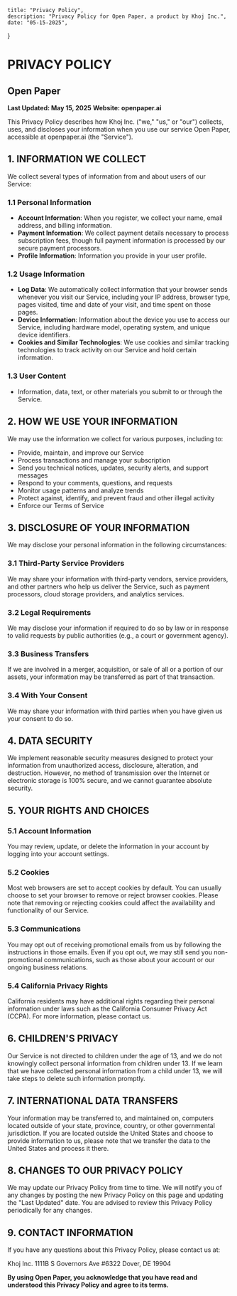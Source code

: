     title: "Privacy Policy",
    description: "Privacy Policy for Open Paper, a product by Khoj Inc.",
    date: "05-15-2025",
}

# PRIVACY POLICY

## Open Paper

**Last Updated: May 15, 2025**
**Website: openpaper.ai**

This Privacy Policy describes how Khoj Inc. ("we," "us," or "our") collects, uses, and discloses your information when you use our service Open Paper, accessible at openpaper.ai (the "Service").

## 1. INFORMATION WE COLLECT

We collect several types of information from and about users of our Service:

### 1.1 Personal Information
- **Account Information**: When you register, we collect your name, email address, and billing information.
- **Payment Information**: We collect payment details necessary to process subscription fees, though full payment information is processed by our secure payment processors.
- **Profile Information**: Information you provide in your user profile.

### 1.2 Usage Information
- **Log Data**: We automatically collect information that your browser sends whenever you visit our Service, including your IP address, browser type, pages visited, time and date of your visit, and time spent on those pages.
- **Device Information**: Information about the device you use to access our Service, including hardware model, operating system, and unique device identifiers.
- **Cookies and Similar Technologies**: We use cookies and similar tracking technologies to track activity on our Service and hold certain information.

### 1.3 User Content
- Information, data, text, or other materials you submit to or through the Service.

## 2. HOW WE USE YOUR INFORMATION

We may use the information we collect for various purposes, including to:

- Provide, maintain, and improve our Service
- Process transactions and manage your subscription
- Send you technical notices, updates, security alerts, and support messages
- Respond to your comments, questions, and requests
- Monitor usage patterns and analyze trends
- Protect against, identify, and prevent fraud and other illegal activity
- Enforce our Terms of Service

## 3. DISCLOSURE OF YOUR INFORMATION

We may disclose your personal information in the following circumstances:

### 3.1 Third-Party Service Providers
We may share your information with third-party vendors, service providers, and other partners who help us deliver the Service, such as payment processors, cloud storage providers, and analytics services.

### 3.2 Legal Requirements
We may disclose your information if required to do so by law or in response to valid requests by public authorities (e.g., a court or government agency).

### 3.3 Business Transfers
If we are involved in a merger, acquisition, or sale of all or a portion of our assets, your information may be transferred as part of that transaction.

### 3.4 With Your Consent
We may share your information with third parties when you have given us your consent to do so.

## 4. DATA SECURITY

We implement reasonable security measures designed to protect your information from unauthorized access, disclosure, alteration, and destruction. However, no method of transmission over the Internet or electronic storage is 100% secure, and we cannot guarantee absolute security.

## 5. YOUR RIGHTS AND CHOICES

### 5.1 Account Information
You may review, update, or delete the information in your account by logging into your account settings.

### 5.2 Cookies
Most web browsers are set to accept cookies by default. You can usually choose to set your browser to remove or reject browser cookies. Please note that removing or rejecting cookies could affect the availability and functionality of our Service.

### 5.3 Communications
You may opt out of receiving promotional emails from us by following the instructions in those emails. Even if you opt out, we may still send you non-promotional communications, such as those about your account or our ongoing business relations.

### 5.4 California Privacy Rights
California residents may have additional rights regarding their personal information under laws such as the California Consumer Privacy Act (CCPA). For more information, please contact us.

## 6. CHILDREN'S PRIVACY

Our Service is not directed to children under the age of 13, and we do not knowingly collect personal information from children under 13. If we learn that we have collected personal information from a child under 13, we will take steps to delete such information promptly.

## 7. INTERNATIONAL DATA TRANSFERS

Your information may be transferred to, and maintained on, computers located outside of your state, province, country, or other governmental jurisdiction. If you are located outside the United States and choose to provide information to us, please note that we transfer the data to the United States and process it there.

## 8. CHANGES TO OUR PRIVACY POLICY

We may update our Privacy Policy from time to time. We will notify you of any changes by posting the new Privacy Policy on this page and updating the "Last Updated" date. You are advised to review this Privacy Policy periodically for any changes.

## 9. CONTACT INFORMATION

If you have any questions about this Privacy Policy, please contact us at:

Khoj Inc.
1111B S Governors Ave #6322
Dover, DE 19904

**By using Open Paper, you acknowledge that you have read and understood this Privacy Policy and agree to its terms.**
